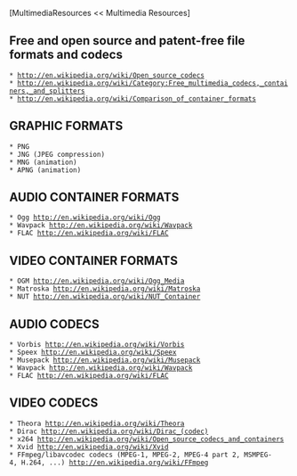 [MultimediaResources << Multimedia Resources]

==Free and open source and patent-free file formats and codecs==

 * [[http://en.wikipedia.org/wiki/Open_source_codecs]]
 * [[http://en.wikipedia.org/wiki/Category:Free_multimedia_codecs,_containers,_and_splitters]]
 * [[http://en.wikipedia.org/wiki/Comparison_of_container_formats]]

==GRAPHIC FORMATS==
 * PNG
 * JNG (JPEG compression)
 * MNG (animation)
 * APNG (animation)

==AUDIO CONTAINER FORMATS==
 * Ogg [[http://en.wikipedia.org/wiki/Ogg]]
 * Wavpack [[http://en.wikipedia.org/wiki/Wavpack]]
 * FLAC [[http://en.wikipedia.org/wiki/FLAC]]

==VIDEO CONTAINER FORMATS==
 * OGM [[http://en.wikipedia.org/wiki/Ogg_Media]]
 * Matroska [[http://en.wikipedia.org/wiki/Matroska]]
 * NUT [[http://en.wikipedia.org/wiki/NUT_Container]]

==AUDIO CODECS==
 * Vorbis [[http://en.wikipedia.org/wiki/Vorbis]]
 * Speex [[http://en.wikipedia.org/wiki/Speex]]
 * Musepack [[http://en.wikipedia.org/wiki/Musepack]]
 * Wavpack [[http://en.wikipedia.org/wiki/Wavpack]]
 * FLAC [[http://en.wikipedia.org/wiki/FLAC]]

==VIDEO CODECS==
 * Theora [[http://en.wikipedia.org/wiki/Theora]]
 * Dirac [[http://en.wikipedia.org/wiki/Dirac_(codec)]]
 * x264 [[http://en.wikipedia.org/wiki/Open_source_codecs_and_containers]]
 * Xvid [[http://en.wikipedia.org/wiki/Xvid]]
 * FFmpeg/libavcodec codecs (MPEG-1, MPEG-2, MPEG-4 part 2, MSMPEG-4, H.264, ...) [[http://en.wikipedia.org/wiki/FFmpeg]]